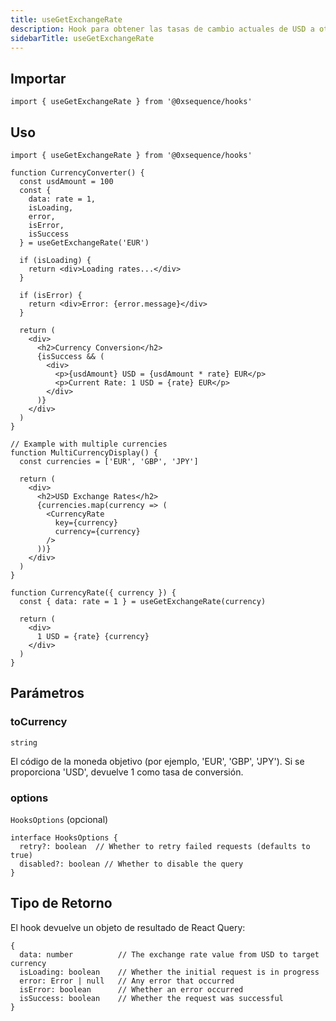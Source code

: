 ```yaml
---
title: useGetExchangeRate
description: Hook para obtener las tasas de cambio actuales de USD a otras monedas
sidebarTitle: useGetExchangeRate
---
```


## Importar

```tsx
import { useGetExchangeRate } from '@0xsequence/hooks'
```

## Uso

```tsx
import { useGetExchangeRate } from '@0xsequence/hooks'

function CurrencyConverter() {
  const usdAmount = 100
  const { 
    data: rate = 1, 
    isLoading, 
    error,
    isError,
    isSuccess 
  } = useGetExchangeRate('EUR')
  
  if (isLoading) {
    return <div>Loading rates...</div>
  }
  
  if (isError) {
    return <div>Error: {error.message}</div>
  }
  
  return (
    <div>
      <h2>Currency Conversion</h2>
      {isSuccess && (
        <div>
          <p>{usdAmount} USD = {usdAmount * rate} EUR</p>
          <p>Current Rate: 1 USD = {rate} EUR</p>
        </div>
      )}
    </div>
  )
}

// Example with multiple currencies
function MultiCurrencyDisplay() {
  const currencies = ['EUR', 'GBP', 'JPY']
  
  return (
    <div>
      <h2>USD Exchange Rates</h2>
      {currencies.map(currency => (
        <CurrencyRate 
          key={currency} 
          currency={currency} 
        />
      ))}
    </div>
  )
}

function CurrencyRate({ currency }) {
  const { data: rate = 1 } = useGetExchangeRate(currency)
  
  return (
    <div>
      1 USD = {rate} {currency}
    </div>
  )
}
```

## Parámetros

### toCurrency

`string`

El código de la moneda objetivo (por ejemplo, 'EUR', 'GBP', 'JPY'). Si se proporciona 'USD', devuelve 1 como tasa de conversión.

### options

`HooksOptions` (opcional)

```tsx
interface HooksOptions {
  retry?: boolean  // Whether to retry failed requests (defaults to true)
  disabled?: boolean // Whether to disable the query
}
```

## Tipo de Retorno

El hook devuelve un objeto de resultado de React Query:

```tsx
{
  data: number          // The exchange rate value from USD to target currency
  isLoading: boolean    // Whether the initial request is in progress
  error: Error | null   // Any error that occurred
  isError: boolean      // Whether an error occurred
  isSuccess: boolean    // Whether the request was successful
}
```
